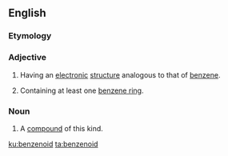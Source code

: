 ==English==
===Etymology===
{{suffix|lang=en|benzene|oid}}

===Adjective===
{{en-adj}}

# {{context|organic chemistry|lang=en}} Having an [[electronic]] [[structure]] analogous to that of [[benzene]].
# {{context|organic chemistry|lang=en}} Containing at least one [[benzene ring]].

===Noun===
{{en-noun}}

# {{context|organic chemistry|lang=en}} A [[compound]] of this kind.

[[ku:benzenoid]]
[[ta:benzenoid]]